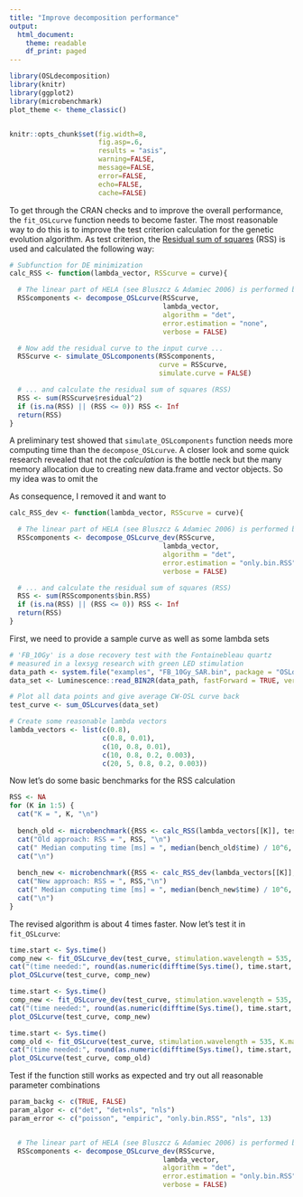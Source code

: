 ```yaml
---
title: "Improve decomposition performance"
output:
  html_document:
    theme: readable
    df_print: paged
---
```



```r

library(OSLdecomposition)
library(knitr)
library(ggplot2)
library(microbenchmark)
plot_theme <- theme_classic()


knitr::opts_chunk$set(fig.width=8,
                      fig.asp=.6,
                      results = "asis",
                      warning=FALSE,
                      message=FALSE,
                      error=FALSE,
                      echo=FALSE,
                      cache=FALSE)

```


To get through the CRAN checks and to improve the overall performance,
the `fit_OSLcurve` function needs to become faster. The most reasonable way to do 
this is to improve the test criterion calculation for the genetic evolution algorithm.
As test criterion, the [Residual sum of squares](https://en.wikipedia.org/wiki/Residual_sum_of_squares) 
(RSS) is used and calculated the following way:

```r
# Subfunction for DE minimization
calc_RSS <- function(lambda_vector, RSScurve = curve){

  # The linear part of HELA (see Bluszcz & Adamiec 2006) is performed by my function decompose_OSLcurve()
  RSScomponents <- decompose_OSLcurve(RSScurve,
                                      lambda_vector,
                                      algorithm = "det",
                                      error.estimation = "none",
                                      verbose = FALSE)

  # Now add the residual curve to the input curve ...
  RSScurve <- simulate_OSLcomponents(RSScomponents,
                                     curve = RSScurve,
                                     simulate.curve = FALSE)

  # ... and calculate the residual sum of squares (RSS)
  RSS <- sum(RSScurve$residual^2)
  if (is.na(RSS) || (RSS <= 0)) RSS <- Inf
  return(RSS)
}
```

A preliminary test showed that `simulate_OSLcomponents` function needs more computing
time than the `decompose_OSLcurve`. A closer look and some quick research revealed
that not the *calculation* is the bottle neck but the many memory allocation due to
creating new data.frame and vector objects. So my idea was to omit the 


As consequence, I removed it and want to 

```r
calc_RSS_dev <- function(lambda_vector, RSScurve = curve){

  # The linear part of HELA (see Bluszcz & Adamiec 2006) is performed by decompose_OSLcurve()
  RSScomponents <- decompose_OSLcurve_dev(RSScurve,
                                      lambda_vector,
                                      algorithm = "det",
                                      error.estimation = "only.bin.RSS",
                                      verbose = FALSE)

  # ... and calculate the residual sum of squares (RSS)
  RSS <- sum(RSScomponents$bin.RSS)
  if (is.na(RSS) || (RSS <= 0)) RSS <- Inf
  return(RSS)
}

```

First, we need to provide a sample curve as well as some lambda sets

```r
# 'FB_10Gy' is a dose recovery test with the Fontainebleau quartz
# measured in a lexsyg research with green LED stimulation
data_path <- system.file("examples", "FB_10Gy_SAR.bin", package = "OSLdecomposition")
data_set <- Luminescence::read_BIN2R(data_path, fastForward = TRUE, verbose = FALSE)

# Plot all data points and give average CW-OSL curve back
test_curve <- sum_OSLcurves(data_set)

# Create some reasonable lambda vectors
lambda_vectors <- list(c(0.8),
                       c(0.8, 0.01),
                       c(10, 0.8, 0.01),
                       c(10, 0.8, 0.2, 0.003),
                       c(20, 5, 0.8, 0.2, 0.003))

```


Now let's do some basic benchmarks for the RSS calculation 

```r
RSS <- NA
for (K in 1:5) {
  cat("K = ", K, "\n")
  
  bench_old <- microbenchmark({RSS <- calc_RSS(lambda_vectors[[K]], test_curve)})
  cat("Old approach: RSS = ", RSS, "\n")
  cat(" Median computing time [ms] = ", median(bench_old$time) / 10^6, "\n")
  cat("\n")
  
  bench_new <- microbenchmark({RSS <- calc_RSS_dev(lambda_vectors[[K]], test_curve)})
  cat("New approach: RSS = ", RSS,"\n")
  cat(" Median computing time [ms] = ", median(bench_new$time) / 10^6, "\n")
  cat("\n")
}
```


The revised algorithm is about 4 times faster. Now let's test it in `fit_OSLcurve`:

```r
time.start <- Sys.time()
comp_new <- fit_OSLcurve_dev(test_curve, stimulation.wavelength = 535, K.max = 3, LM = FALSE)
cat("(time needed:", round(as.numeric(difftime(Sys.time(), time.start, units = "s")), digits = 2),"s)\n\n")
plot_OSLcurve(test_curve, comp_new)

time.start <- Sys.time()
comp_new <- fit_OSLcurve_dev(test_curve, stimulation.wavelength = 535, K.max = 3, LM = TRUE)
cat("(time needed:", round(as.numeric(difftime(Sys.time(), time.start, units = "s")), digits = 2),"s)\n\n")
plot_OSLcurve(test_curve, comp_new)

time.start <- Sys.time()
comp_old <- fit_OSLcurve(test_curve, stimulation.wavelength = 535, K.max = 3)
cat("(time needed:", round(as.numeric(difftime(Sys.time(), time.start, units = "s")), digits = 2),"s)\n\n")
plot_OSLcurve(test_curve, comp_old)


```



Test if the function still works as expected and try out all reasonable parameter combinations

```r

param_backg <- c(TRUE, FALSE)
param_algor <- c("det", "det+nls", "nls")
param_error <- c("poisson", "empiric", "only.bin.RSS", "nls", 13)


  # The linear part of HELA (see Bluszcz & Adamiec 2006) is performed by decompose_OSLcurve()
  RSScomponents <- decompose_OSLcurve_dev(RSScurve,
                                      lambda_vector,
                                      algorithm = "det",
                                      error.estimation = "only.bin.RSS",
                                      verbose = FALSE)
```

































